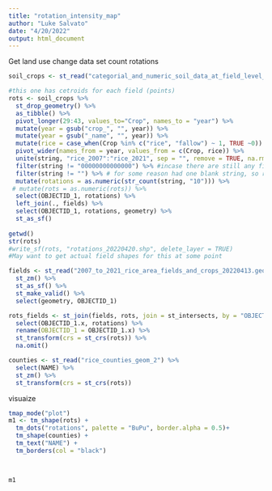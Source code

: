 ```yaml
---
title: "rotation_intensity_map"
author: "Luke Salvato"
date: "4/20/2022"
output: html_document
---
```


Get land use change data set
count rotations
```r
soil_crops <- st_read("categorial_and_numeric_soil_data_at_field_level_20220413.geojson") 

#this one has cetroids for each field (points)
rots <- soil_crops %>% 
  st_drop_geometry() %>% 
  as_tibble() %>% 
  pivot_longer(29:43, values_to="Crop", names_to = "year") %>%
  mutate(year = gsub("crop_", "", year)) %>%
  mutate(year = gsub("_name", "", year)) %>% 
  mutate(rice = case_when(Crop %in% c("rice", "fallow") ~ 1, TRUE ~0)) %>% 
  pivot_wider(names_from = year, values_from = c(Crop, rice)) %>% 
  unite(string, "rice_2007":"rice_2021", sep = "", remove = TRUE, na.rm = TRUE) %>% 
  filter(string != "00000000000000") %>% #incase there are still any fields that were never in rice, there shouldn't be
  filter(string != "") %>% # for some reason had one blank string, so removed that. Now down to 12,375 fields
  mutate(rotations = as.numeric(str_count(string, "10"))) %>% 
 # mutate(rots = as.numeric(rots)) %>% 
  select(OBJECTID_1, rotations) %>% 
  left_join(., fields) %>% 
  select(OBJECTID_1, rotations, geometry) %>% 
  st_as_sf()
  
getwd()
str(rots)
#write_sf(rots, "rotations_20220420.shp", delete_layer = TRUE)
#May want to get actual field shapes for this at some point

```

```r
fields <- st_read("2007_to_2021_rice_area_fields_and_crops_20220413.geojson")%>% 
  st_zm() %>% 
  st_as_sf() %>% 
  st_make_valid() %>% 
  select(geometry, OBJECTID_1)

rots_fields <- st_join(fields, rots, join = st_intersects, by = "OBJECTID_1", left = TRUE) %>% 
  select(OBJECTID_1.x, rotations) %>% 
  rename(OBJECTID_1 = OBJECTID_1.x) %>% 
  st_transform(crs = st_crs(rots)) %>% 
  na.omit()
```




```r
counties <- st_read("rice_counties_geom_2") %>% 
  select(NAME) %>%
  st_zm() %>% 
  st_transform(crs = st_crs(rots))
```


visuaize
```r
tmap_mode("plot")
m1 <- tm_shape(rots) +
  tm_dots("rotations", palette = "BuPu", border.alpha = 0.5)+
  tm_shape(counties) +
  tm_text("NAME") +
  tm_borders(col = "black")


  
m1
```


